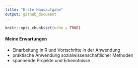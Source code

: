 ```yaml
---
title: "Erste Hausaufgabe"
output: github_document
---
```


```r
knitr::opts_chunk$set(echo = TRUE)
```

#### Meine Erwartungen
* Einarbeitung in R und Vortschritte in der Anwendung
* praktische Anwendung sozialwissenschaftlicher Methoden
* spannende Projekte und Erkenntnisse